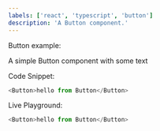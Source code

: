 ```yaml
---
labels: ['react', 'typescript', 'button']
description: 'A Button component.'
---
```



Button example:

A simple Button component with some text

Code Snippet:
```js
<Button>hello from Button</Button>
```


Live Playground:
```js live
<Button>hello from Button</Button>
```
